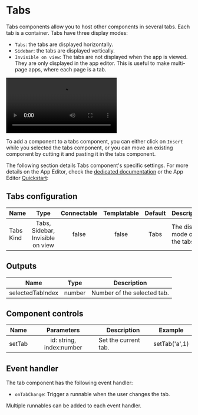 
# Tabs

Tabs components allow you to host other components in several tabs. Each tab is a container.
Tabs have three display modes:

- `Tabs`: the tabs are displayed horizontally.
- `Sidebar`: the tabs are displayed vertically.
- `Invisible on view`: The tabs are not displayed when the app is viewed. They are only displayed in the app editor. This is useful to make multi-page apps, where each page is a tab.

<video
	className="border-2 rounded-lg object-cover w-full h-full dark:border-gray-800"
	autoPlay
	controls
	src="/videos/tabs.mp4"
	alt="tabs component"
/>
<br />

To add a component to a tabs component, you can either click on `Insert` while you selected the tabs component, or you can move an existing component by cutting it and pasting it in the tabs component.

The following section details Tabs component's specific settings. For more details on the App Editor, check the [dedicated documentation](../0_app_editor/index.mdx) or the App Editor [Quickstart](../../getting_started/7_apps_quickstart/index.mdx):

<div className="grid grid-cols-2 gap-6 mb-4">
	<DocCard
		color="orange"
		title="App Editor Documentation"
		description="The app editor is a low-code builder to create custom User Interfaces with a mix of drag-and-drop and code."
		href="/docs/apps/app_editor"
	/>
	<DocCard
		color="orange"
		title="Apps Quickstart"
		description="Learn how to build your first app in a matter of minutes."
		href="/docs/getting_started/apps_quickstart"
	/>
</div>

## Tabs configuration

| Name      |               Type               | Connectable | Templatable | Default | Description                   |
| --------- | :------------------------------: | :---------: | :---------: | :-----: | ----------------------------- |
| Tabs Kind | Tabs, Sidebar, Invisible on view |    false    |    false    |  Tabs   | The display mode of the tabs. |

## Outputs

| Name             |  Type  | Description                 |
| ---------------- | :----: | --------------------------- |
| selectedTabIndex | number | Number of the selected tab. |

## Component controls

| Name   |        Parameters        | Description          | Example       |
| ------ | :----------------------: | -------------------- | ------------- |
| setTab | id: string, index:number | Set the current tab. | setTab('a',1) |

## Event handler

The tab component has the following event handler:

- `onTabChange`: Trigger a runnable when the user changes the tab.

Multiple runnables can be added to each event handler.
